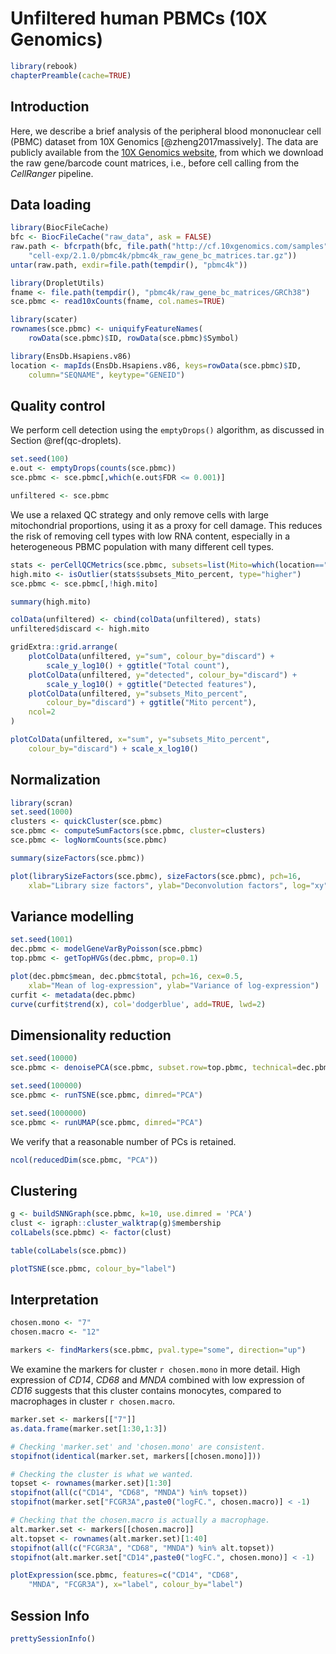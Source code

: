 # Unfiltered human PBMCs (10X Genomics)

```r
library(rebook)
chapterPreamble(cache=TRUE)
```

## Introduction

Here, we describe a brief analysis of the peripheral blood mononuclear cell (PBMC) dataset from 10X Genomics [@zheng2017massively].
The data are publicly available from the [10X Genomics website](https://support.10xgenomics.com/single-cell-gene-expression/datasets/2.1.0/pbmc4k),
from which we download the raw gene/barcode count matrices, i.e., before cell calling from the _CellRanger_ pipeline.

## Data loading

```r
library(BiocFileCache)
bfc <- BiocFileCache("raw_data", ask = FALSE)
raw.path <- bfcrpath(bfc, file.path("http://cf.10xgenomics.com/samples",
    "cell-exp/2.1.0/pbmc4k/pbmc4k_raw_gene_bc_matrices.tar.gz"))
untar(raw.path, exdir=file.path(tempdir(), "pbmc4k"))

library(DropletUtils)
fname <- file.path(tempdir(), "pbmc4k/raw_gene_bc_matrices/GRCh38")
sce.pbmc <- read10xCounts(fname, col.names=TRUE)
```

```r
library(scater)
rownames(sce.pbmc) <- uniquifyFeatureNames(
    rowData(sce.pbmc)$ID, rowData(sce.pbmc)$Symbol)

library(EnsDb.Hsapiens.v86)
location <- mapIds(EnsDb.Hsapiens.v86, keys=rowData(sce.pbmc)$ID, 
    column="SEQNAME", keytype="GENEID")
```

## Quality control

We perform cell detection using the `emptyDrops()` algorithm, as discussed in Section \@ref(qc-droplets).

```r
set.seed(100)
e.out <- emptyDrops(counts(sce.pbmc))
sce.pbmc <- sce.pbmc[,which(e.out$FDR <= 0.001)]
```

```r
unfiltered <- sce.pbmc
```

We use a relaxed QC strategy and only remove cells with large mitochondrial proportions, using it as a proxy for cell damage.
This reduces the risk of removing cell types with low RNA content, especially in a heterogeneous PBMC population with many different cell types.

```r
stats <- perCellQCMetrics(sce.pbmc, subsets=list(Mito=which(location=="MT")))
high.mito <- isOutlier(stats$subsets_Mito_percent, type="higher")
sce.pbmc <- sce.pbmc[,!high.mito]
```

```r
summary(high.mito)
```

```r
colData(unfiltered) <- cbind(colData(unfiltered), stats)
unfiltered$discard <- high.mito

gridExtra::grid.arrange(
    plotColData(unfiltered, y="sum", colour_by="discard") +
        scale_y_log10() + ggtitle("Total count"),
    plotColData(unfiltered, y="detected", colour_by="discard") +
        scale_y_log10() + ggtitle("Detected features"),
    plotColData(unfiltered, y="subsets_Mito_percent",
        colour_by="discard") + ggtitle("Mito percent"),
    ncol=2
)
```

```r
plotColData(unfiltered, x="sum", y="subsets_Mito_percent",
    colour_by="discard") + scale_x_log10()
```

## Normalization

```r
library(scran)
set.seed(1000)
clusters <- quickCluster(sce.pbmc)
sce.pbmc <- computeSumFactors(sce.pbmc, cluster=clusters)
sce.pbmc <- logNormCounts(sce.pbmc)
```

```r
summary(sizeFactors(sce.pbmc))
```

```r
plot(librarySizeFactors(sce.pbmc), sizeFactors(sce.pbmc), pch=16,
    xlab="Library size factors", ylab="Deconvolution factors", log="xy")
```

## Variance modelling

```r
set.seed(1001)
dec.pbmc <- modelGeneVarByPoisson(sce.pbmc)
top.pbmc <- getTopHVGs(dec.pbmc, prop=0.1)
```

```r
plot(dec.pbmc$mean, dec.pbmc$total, pch=16, cex=0.5,
    xlab="Mean of log-expression", ylab="Variance of log-expression")
curfit <- metadata(dec.pbmc)
curve(curfit$trend(x), col='dodgerblue', add=TRUE, lwd=2)
```

## Dimensionality reduction

```r
set.seed(10000)
sce.pbmc <- denoisePCA(sce.pbmc, subset.row=top.pbmc, technical=dec.pbmc)

set.seed(100000)
sce.pbmc <- runTSNE(sce.pbmc, dimred="PCA")

set.seed(1000000)
sce.pbmc <- runUMAP(sce.pbmc, dimred="PCA")
```

We verify that a reasonable number of PCs is retained.

```r
ncol(reducedDim(sce.pbmc, "PCA"))
```

## Clustering

```r
g <- buildSNNGraph(sce.pbmc, k=10, use.dimred = 'PCA')
clust <- igraph::cluster_walktrap(g)$membership
colLabels(sce.pbmc) <- factor(clust)
```

```r
table(colLabels(sce.pbmc))
```

```r
plotTSNE(sce.pbmc, colour_by="label")
```

## Interpretation

```r
chosen.mono <- "7"
chosen.macro <- "12"
```

```r
markers <- findMarkers(sce.pbmc, pval.type="some", direction="up")
```

We examine the markers for cluster `r chosen.mono` in more detail.
High expression of _CD14_, _CD68_ and _MNDA_ combined with low expression of _CD16_ suggests that this cluster contains monocytes,
compared to macrophages in cluster `r chosen.macro`.

```r
marker.set <- markers[["7"]]
as.data.frame(marker.set[1:30,1:3])
```

```r
# Checking 'marker.set' and 'chosen.mono' are consistent.
stopifnot(identical(marker.set, markers[[chosen.mono]]))

# Checking the cluster is what we wanted.
topset <- rownames(marker.set)[1:30]
stopifnot(all(c("CD14", "CD68", "MNDA") %in% topset))
stopifnot(marker.set["FCGR3A",paste0("logFC.", chosen.macro)] < -1)

# Checking that the chosen.macro is actually a macrophage.
alt.marker.set <- markers[[chosen.macro]]
alt.topset <- rownames(alt.marker.set)[1:40]
stopifnot(all(c("FCGR3A", "CD68", "MNDA") %in% alt.topset))
stopifnot(alt.marker.set["CD14",paste0("logFC.", chosen.mono)] < -1)
```

```r
plotExpression(sce.pbmc, features=c("CD14", "CD68",
    "MNDA", "FCGR3A"), x="label", colour_by="label")
```

## Session Info {-}

```r
prettySessionInfo()
```
